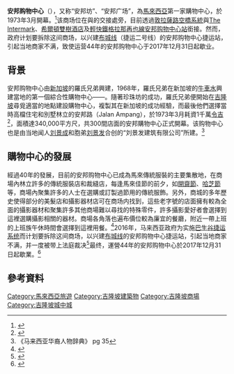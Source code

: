 {{Infobox shopping mall
  | shopping_mall_name  = 安邦購物中心<br> Ampang Park Shopping Centre
  | mapframe-zoom = 16
  | image               = Ampang Park, Dec 2018.jpg
  | image_width         = 300
  | caption             = 安邦购物中心于2017年12月结业前的外景
  | location            = {{KL}}[[安邦路|安邦路]]
  | address             = Lot404, Ampang Park Shopping Centre, Jalan Ampang, 50450 Kuala Lumpur
  | coordinates         = 
  | opening_date        = 1973年3月15日 <ref name=NST>{{cite news | first=Richard | last=Chan | title=Knowing the retailer’s mind | date=2004-08-28 | publisher=[[New_Straits_Times|New Straits Times]] | url=http://www.nst.com.my/Weekly/PropertyTimes/OldFiles/InsideRetailing/20040916165931/Article/ | accessdate=2008-03-09 }}{{dead link|date=2017年12月 |bot=InternetArchiveBot |fix-attempted=yes }}</ref> 
  | closing_date        =2017年12月31日 
  | developer           = 
  | manager             = 安邦购物中心行政有限公司<ref>《马来西亚华裔人物辞典》 pg 34</ref>
  | owner               = 
  | architect           = 
  | number_of_stores    = 250+
  | number_of_anchors   = 
  | floor_area          = {{convert|340000|sqft|m2|abbr=on}} <ref name=NST/>
  | floors              = 5層樓
  | parking             = 底樓和地下層
  | website             = [http://www.ampangpark.com.my 官方网站]
  | footnotes           = 
}}

'''安邦购物中心'''（{{lang-en|Ampang Park Shopping Centre}}），又称“安邦坊”、“安邦广场”，為[[馬來西亞|馬來西亞]]第一家購物中心，於1973年3月開幕。<ref>{{cite web|url=http://www.promotemalaysia.com.tw/info_detail.aspx?class_id=1&data_id=6|title=馬來西亞觀光局 官方網站 -|website=馬來西亞觀光局  官方網站 - 安邦購物中心|accessdate=2018-04-28|archive-date=2018-04-28|archive-url=https://web.archive.org/web/20180428181612/http://www.promotemalaysia.com.tw/info_detail.aspx?class_id=1&data_id=6|dead-url=no}}</ref>该商场位在{{tsl|en|Jalan Ampang|安邦路}}與{{tsl|ms|Jalan Tun Razak|敦拉薩路}}的交接處旁，目前透過[[敦拉薩路空橋系統|敦拉薩路空橋系統]]與[[The_Intermark|The Intermark]]、[[希爾頓酒店|希爾頓雙樹酒店]]及[[輕快鐵|輕快鐵]][[格拉那再也線|格拉那再也線]][[安邦购物中心站|安邦购物中心站]]銜接。然而，政府计划要拆除这间商场，以兴建[[布城线|布城线]]（捷运二号线）的安邦购物中心捷运站，引起当地商家不满，致使运营44年的安邦购物中心于2017年12月31日起歇业。

==背景==
安邦购物中心由[[新加坡|新加坡]]的羅氏兄弟興建，1968年，羅氏兄弟在新加坡的[[牛車水|牛車水]]興建當地的第一個綜合性購物中心——{{tsl|en|People's Park Complex|珍珠坊}}。隨著珍珠坊的成功，羅氏兄弟便開始在[[吉隆坡|吉隆坡]]尋覓適當的地點建設購物中心，複製其在新加坡的成功經驗，而最後他們選擇當時高檔住宅和別墅林立的安邦路（Jalan Ampang），於1973年3月耗資1千萬[[令吉|令吉]]<ref>{{cite web|url=http://malaysiandigest.com/frontpage/29-4-tile/715249-customers-visitors-treasure-fond-memories-of-ampang-park.html|title=Customers, Visitors Treasure Fond Memories Of Ampang Park|publisher=|accessdate=2017-12-29|archive-date=2017-12-29|archive-url=https://web.archive.org/web/20171229231755/http://malaysiandigest.com/frontpage/29-4-tile/715249-customers-visitors-treasure-fond-memories-of-ampang-park.html|dead-url=no}}</ref>，面積達340,000平方尺，共300間店面的安邦購物中心正式開幕。该购物中心也是由当地闻人[[刘景成|刘景成]]和胞弟[[刘景发|刘景发]]合创的“刘景发建筑有限公司”所建。<ref>《马来西亚华裔人物辞典》 pg 35</ref>

==購物中心的發展==
經過40年的發展，目前的安邦购物中心已成為馬來傳統服裝的主要集散地，在商場內林立許多的傳統服裝店和裁縫店，每逢馬來佳節的前夕，如[[開齋節|開齋節]]、[[哈芝節|哈芝節]]等，商場內聚集許多的人士在選購或訂製過節用的傳統服飾。另外，商城的多年歷史使得部分的美髮店和攝影器材店可在商场内找到，這些老字號的店面擁有較為全面的攝影器材和聚集許多其他商場難以尋找的特殊零件，許多攝影愛好者會選擇到這裡選購攝影相關的器材。商場各角落也遍布價位較為廉宜的餐廳，附近一帶上班的上班族午休時間會選擇到這裡用餐。<ref>{{cite web|url=http://www.mytravel.com.my/map/klcc-map/ampang-park-shopping-centre|title=安邦购物中心|first=Isaac|last=Kuit|publisher=|accessdate=2014-11-09|archive-date=2014-11-09|archive-url=https://web.archive.org/web/20141109154458/http://www.mytravel.com.my/map/klcc-map/ampang-park-shopping-centre|dead-url=no}}</ref>2016年，马来西亚政府为实施[[巴生谷捷运系统|巴生谷捷运系统]]而计划要拆除这间商场，以兴建[[布城线|布城线]]的安邦购物中心捷运站，引起当地商家不满，并一度被带上法庭裁决<ref>{{cite web|url=http://www.orientaldaily.com.my/s/107742|title=安邦購物中心征地　業者要求原地營業|website=東方網 - 馬來西亞東方日報|accessdate=2017-07-30|archive-date=2017-07-30|archive-url=https://web.archive.org/web/20170730151848/http://www.orientaldaily.com.my/s/107742|dead-url=no}}</ref>最终，運營44年的安邦购物中心於2017年12月31日起歇業。<ref>{{cite web|url=http://www.orientaldaily.com.my/s/225706|title=安邦購物中心結業　業者民眾不捨|website=東方網 - 馬來西亞東方日報|accessdate=2017-12-29|archive-date=2017-12-29|archive-url=https://web.archive.org/web/20171229231709/http://www.orientaldaily.com.my/s/225706|dead-url=no}}</ref>

==參考資料==
{{reflist}}
{{Portal|马来西亚}}
{{星光大道吉隆坡城中城商圈}}

[[Category:馬來西亞旅遊|Category:馬來西亞旅遊]]
[[Category:吉隆坡建築物|Category:吉隆坡建築物]]
[[Category:吉隆坡商場|Category:吉隆坡商場]]
[[Category:吉隆坡城中城|Category:吉隆坡城中城]]
